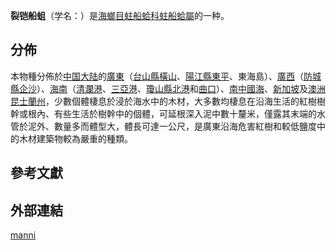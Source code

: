 {{Speciesbox
 | taxon = Teredo manni
 | authority = (Wright)
}}

'''裂铠船蛆'''（学名：''{{lang|la|Teredo manni}}''）是[[海螂目|海螂目]][[蛀船蛤科|蛀船蛤科]][[蛀船蛤屬|蛀船蛤屬]]的一种{{r|shell_3916}}。

==分佈==
本物種分佈於[[中国大陆|中国大陆]]{{r|shell_3916|张玺1960}}的[[廣東省|廣東]]（[[台山縣|台山縣]][[橫山|橫山]]、[[陽江縣|陽江縣]][[東平镇|東平]]、東海島）{{r|shell_3916|张玺1960|shelldoc_420090220074}}、[[廣西|廣西]]（[[防城縣|防城縣]][[企沙镇|企沙]]）{{r|shell_3916|张玺1960|shelldoc_420090220074}}、[[海南省|海南]]（[[清瀾港|清瀾港]]、[[三亞港|三亞港]]、[[瓊山縣|瓊山縣]][[北港|北港]]和[[曲口|曲口]]）、[[南中國海|南中國海]]{{r|shell_3916|张玺1960}}、[[新加坡|新加坡]]{{r|shell_3916|shelldoc_720090224020_02|shelldoc_720090224020_03}}及[[澳洲|澳洲]][[昆士蘭州|昆士蘭州]]{{r|shell_3916}}，少數個體棲息於浸於海水中的木材，大多數均棲息在沿海生活的紅樹樹幹或根內、有些生活於樹幹中的個體，可延根深入泥中數十釐米，僅露其末端的水管於泥外、數量多而體型大，體長可達一公尺，是廣東沿海危害紅樹和較低鹽度中的木材建築物較為嚴重的種類{{r|shell_3916}}。

==參考文獻==
{{reflist|refs=
<ref name="shell_3916">{{cite web
 |url=http://shell.sinica.edu.tw/chinese/shellbase_detail.php?science_no=3916
 |title=国际贝库：裂铠船蛆
 |publisher=台湾贝类资料库
 |access-date=2009-08-11
 |language=zh-hant
 |archive-date=2016-03-04
 |archive-url=https://web.archive.org/web/20160304125441/http://shell.sinica.edu.tw/chinese/shellbase_detail.php?science_no=3916
 |dead-url=no
 }}</ref>
<ref name="shelldoc_420090220074">{{shelldoc_420090220074}}</ref>
<ref name="shelldoc_720090224020_02">{{shelldoc_720090224020_02}}</ref>
<ref name="shelldoc_720090224020_03">{{shelldoc_720090224020_03}}</ref>
<ref name="张玺1960">{{cite book
 |url=http://www.ecsponline.com/goods.php?id=13227
 |editors=[[张玺_(动物学家)|张玺]]等编著
 |title=《中国经济动物志海产软体动物》
 |access-date=2019-07-05 |language=zh-hans }}</ref>
}}

==外部連結==
{{Taxonbar}}
[[Category:蛀船蛤屬|manni]]
